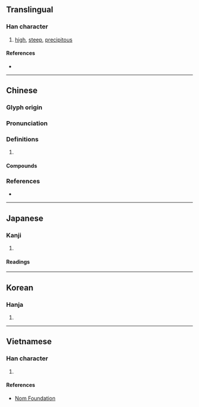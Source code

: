{{also|崄}}
{{character info/new}}
==Translingual==
{{Han simplified forms|嶮|𡸴|崄|ex=y}}

===Han character===
{{Han char|rn=46|rad=山|as=13|sn=16|four=28786|canj=UOMO|ids=⿰山僉}}

# [[high]], [[steep]], [[precipitous]]

====References====
* {{Han ref|kx=0320.310|dkj=08520|dj=0620.360|hdz=10801.070|uh=5DAE|ud=23982|bh=E964|bd=59748}}

----

==Chinese==
{{zh-forms|s=崄}}

===Glyph origin===
{{Han etym}}

===Pronunciation===
{{zh-pron
|m=xiǎn
|c=him2
|mn=hiám
|mc=y
|oc=y
|cat=
}}

===Definitions===
{{zh-hanzi}}

# {{rfdef|zh}}

====Compounds====
{{zh-der|嶮介|嶮峻|嶮巇|嶮澀|巇嶮}}

===References===
* {{R:twedu|B00897}}

----

==Japanese==
{{ja-kanji forms|𡸴|嶮}}

===Kanji===
{{ja-kanji|grade=|rs=山13|shin=𡸴}}

# {{defn|lang=ja|sort=山13}}

====Readings====
{{ja-readings
|goon=げん
|kanon=げん
|kanyoon=けん
|kun=けわ-し.い}}

----

==Korean==

===Hanja===
{{ko-hanja|hangeul=험|rv=heom|mr=hŏm}}

# {{defn|lang=ko|sort=山13}}

----

==Vietnamese==

===Han character===
{{vi-hantu|kẽm|rs=山13}}

# {{defn|lang=vi|sort=山13}}

====References====
* [http://nomfoundation.org/common/nom_details.php?codepoint=5dae Nom Foundation]